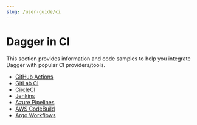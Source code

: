 ```yaml
---
slug: /user-guide/ci
---
```


# Dagger in CI

This section provides information and code samples to help you integrate Dagger with popular CI providers/tools.

- [GitHub Actions](./642920-github-actions.mdx)
- [GitLab CI](./734201-gitlab.mdx)
- [CircleCI](./592501-circleci.mdx )
- [Jenkins](./322019-jenkins.mdx)
- [Azure Pipelines](./197291-azure-pipelines.mdx)
- [AWS CodeBuild](./963919-aws-codebuild.mdx)
- [Argo Workflows](./533927-argo-workflows.mdx)
